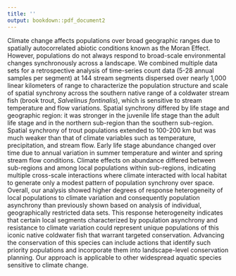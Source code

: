 ```yaml
---
title: ''
output: bookdown::pdf_document2
---
```


Climate change affects populations over broad geographic ranges due to spatially autocorrelated abiotic conditions known as the Moran Effect. However, populations do not always respond to broad-scale environmental changes synchronously across a landscape. We combined multiple data sets for a retrospective analysis of time-series count data (5-28 annual samples per segment) at 144 stream segments dispersed over nearly 1,000 linear kilometers of range to characterize the population structure and scale of spatial synchrony across the southern native range of a coldwater stream fish (brook trout, *Salvelinus fontinalis*), which is sensitive to stream temperature and flow variations. Spatial synchrony differed by life stage and geographic region: it was stronger in the juvenile life stage than the adult life stage and in the northern sub-region than the southern sub-region. Spatial synchrony of trout populations extended to 100-200 km but was much weaker than that of climate variables such as temperature, precipitation, and stream flow. Early life stage abundance changed over time due to annual variation in summer temperature and winter and spring stream flow conditions. Climate effects on abundance differed between sub-regions and among local populations within sub-regions, indicating multiple cross-scale interactions where climate interacted with local habitat to generate only a modest pattern of population synchrony over space. Overall, our analysis showed higher degrees of response heterogeneity of local populations to climate variation and consequently population asynchrony than previously shown based on analysis of individual, geographically restricted data sets. This response heterogeneity indicates that certain local segments characterized by population asynchrony and resistance to climate variation could represent unique populations of this iconic native coldwater fish that warrant targeted conservation. Advancing the conservation of this species can include actions that identify such priority populations and incorporate them into landscape-level conservation planning. Our approach is applicable to other widespread aquatic species sensitive to climate change.
